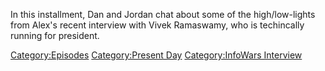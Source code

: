 {{DEFAULTSORT:
    #_EPISODE_0863:Keepin' It Fake, With Vivek
}}{{Episode
    | title           = Keepin' It Fake, With Vivek
    | caption         = Listen to this episode on [https://knowledgefight.libsyn.com/863-keepin-it-fake-with-vivek Libsyn], Read the [[Transcript/863: Keepin' It Fake, With Vivek|Unofficial Transcript]]
    | episodeNumber   = 863
    | length          = 01:49:09
    | airDate         = October 27, 2023
    | coverageDate    = October 24, 2023
    | episodeType     = [[:Category:Present Day|Present Day]], [[:Category:InfoWars Interview|InfoWars Interview]]
    | appearance      = [[Vivek Ramaswamy]], [[Donald Trump]], [[Owen Shroyer]], [[Thomas Jefferson]]
    | previousEpisode = [[862: Bankruptcy Response]]
    | nextEpisode     = [[864: October 25, 2023]]
}}

{{Stub}}

In this installment, Dan and Jordan chat about some of the high/low-lights from Alex's recent interview with Vivek Ramaswamy, who is techincally running for president.

[[Category:Episodes]]
[[Category:Present Day]]
[[Category:InfoWars Interview]]
